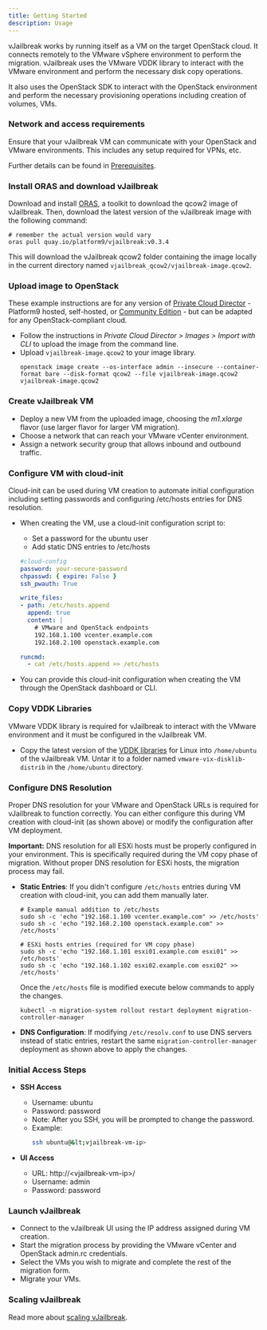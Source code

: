 ```yaml
---
title: Getting Started
description: Usage
---
```


vJailbreak works by running itself as a VM on the target OpenStack cloud. It connects remotely
to the VMware vSphere environment to perform the migration. vJailbreak uses the VMware VDDK
library to interact with the VMware environment and perform the necessary disk copy operations.

It also uses the OpenStack SDK to interact with the OpenStack environment and perform the necessary
provisioning operations including creation of volumes, VMs.

### Network and access requirements
Ensure that your vJailbreak VM can communicate with your OpenStack and VMware environments. This includes any setup required for VPNs, etc.

<ReadMore>Further details can be found in [Prerequisites](../prerequisites/).</ReadMore>

### Install ORAS and download vJailbreak

Download and install [ORAS](https://oras.land/docs/installation), a toolkit to download the qcow2 image of vJailbreak. Then, download the latest version of the vJailbreak image with the following command:
  ```shell
  # remember the actual version would vary
  oras pull quay.io/platform9/vjailbreak:v0.3.4
  ```
This will download the vJailbreak qcow2 folder containing the image locally in the current directory named `vjailbreak_qcow2/vjailbreak-image.qcow2`.

### Upload image to OpenStack
These example instructions are for any version of [Private Cloud Director](https://platform9.com/private-cloud-director/) - Platform9 hosted, self-hosted, or [Community Edition](https://platform9.com/docs/private-cloud-director/private-cloud-director/getting-started-with-community-edition) - but can be adapted for any OpenStack-compliant cloud.
- Follow the instructions in _Private Cloud Director > Images > Import with CLI_ to upload the image from the command line.
- Upload `vjailbreak-image.qcow2` to your image library.
  ```shell
  openstack image create --os-interface admin --insecure --container-format bare --disk-format qcow2 --file vjailbreak-image.qcow2 vjailbreak-image.qcow2
  ```

### Create vJailbreak VM
- Deploy a new VM from the uploaded image, choosing the _m1.xlarge_ flavor (use larger flavor for larger VM migration).
- Choose a network that can reach your VMware vCenter environment.
- Assign a network security group that allows inbound and outbound traffic.

### Configure VM with cloud-init
Cloud-init can be used during VM creation to automate initial configuration including setting passwords and configuring /etc/hosts entries for DNS resolution.
- When creating the VM, use a cloud-init configuration script to:
  - Set a password for the ubuntu user
  - Add static DNS entries to /etc/hosts

  ```yaml
  #cloud-config
  password: your-secure-password
  chpasswd: { expire: False }
  ssh_pwauth: True
  
  write_files:
  - path: /etc/hosts.append
    append: true
    content: |
      # VMware and OpenStack endpoints
      192.168.1.100 vcenter.example.com
      192.168.2.100 openstack.example.com
  
  runcmd:
    - cat /etc/hosts.append >> /etc/hosts
  ```
- You can provide this cloud-init configuration when creating the VM through the OpenStack dashboard or CLI.

### Copy VDDK Libraries
VMware VDDK library is required for vJailbreak to interact with the VMware environment and it must be configured in the vJailbreak VM.
- Copy the latest version of the [VDDK libraries](https://developer.broadcom.com/sdks/vmware-virtual-disk-development-kit-vddk/8.0) for Linux into `/home/ubuntu` of the vJailbreak VM. Untar it to a folder named `vmware-vix-disklib-distrib` in the `/home/ubuntu` directory.

### Configure DNS Resolution
Proper DNS resolution for your VMware and OpenStack URLs is required for vJailbreak to function correctly. You can either configure this during VM creation with cloud-init (as shown above) or modify the configuration after VM deployment.

**Important:** DNS resolution for all ESXi hosts must be properly configured in your environment. This is specifically required during the VM copy phase of migration. Without proper DNS resolution for ESXi hosts, the migration process may fail.


- **Static Entries**: If you didn't configure `/etc/hosts` entries during VM creation with cloud-init, you can add them manually later.
  ```shell
  # Example manual addition to /etc/hosts
  sudo sh -c 'echo "192.168.1.100 vcenter.example.com" >> /etc/hosts'
  sudo sh -c 'echo "192.168.2.100 openstack.example.com" >> /etc/hosts'
  
  # ESXi hosts entries (required for VM copy phase)
  sudo sh -c 'echo "192.168.1.101 esxi01.example.com esxi01" >> /etc/hosts'
  sudo sh -c 'echo "192.168.1.102 esxi02.example.com esxi02" >> /etc/hosts'
  ```
  Once the `/etc/hosts` file is modified execute below commands to apply the changes.
  ```
  kubectl -n migration-system rollout restart deployment migration-controller-manager
  ```

- **DNS Configuration**: If modifying `/etc/resolv.conf` to use DNS servers instead of static entries, restart the same `migration-controller-manager` deployment as shown above to apply the changes.

### Initial Access Steps
 
 - **SSH Access**
   - Username: ubuntu
   - Password: password
   - Note: After you SSH, you will be prompted to change the password.
   - Example:
     ```bash
     ssh ubuntu@&lt;vjailbreak-vm-ip>
     ```
 
 - **UI Access**
   - URL: http://&lt;vjailbreak-vm-ip>/
   - Username: admin
   - Password: password
 
### Launch vJailbreak
- Connect to the vJailbreak UI using the IP address assigned during VM creation.
- Start the migration process by providing the VMware vCenter and OpenStack admin.rc credentials.
- Select the VMs you wish to migrate and complete the rest of the migration form.
- Migrate your VMs.

### Scaling vJailbreak
<ReadMore>Read more about [scaling vJailbreak](../../guides/how-to/scaling/).</ReadMore>
